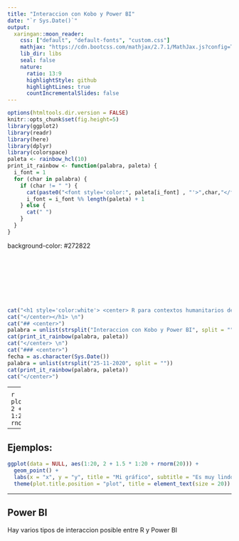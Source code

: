 ---
title: "Interaccion con Kobo y Power BI"
date: "`r Sys.Date()`"
output:
  xaringan::moon_reader:
    css: ["default", "default-fonts", "custom.css"]
    mathjax: "https://cdn.bootcss.com/mathjax/2.7.1/MathJax.js?config=TeX-MML-AM_HTMLorMML"
    lib_dir: libs
    seal: false
    nature:
      ratio: 13:9
      highlightStyle: github
      highlightLines: true
      countIncrementalSlides: false
---

```{r setup, include=FALSE}
options(htmltools.dir.version = FALSE)
knitr::opts_chunk$set(fig.height=5) 
library(ggplot2)
library(readr)
library(here)
library(dplyr)
library(colorspace)
paleta <- rainbow_hcl(10)
print_it_rainbow <- function(palabra, paleta) {
  i_font = 1
  for (char in palabra) {
    if (char != " ") {
      cat(paste0("<font style='color:", paleta[i_font] , "'>",char,"</font>"))
      i_font = i_font %% length(paleta) + 1
    } else {
      cat(" ")
    }
  }
}
```

background-color: #272822

<br>
<br>
<br>
<br>
<br>
<br>


```{r, results='asis', echo=FALSE}
cat("<h1 style='color:white'> <center> R para contextos humanitarios de emergencia")
cat("</center></h1> \n")
cat("## <center>")
palabra = unlist(strsplit("Interaccion con Kobo y Power BI", split = ""))
cat(print_it_rainbow(palabra, paleta))
cat("</center> \n")
cat("### <center>")
fecha = as.character(Sys.Date())
palabra = unlist(strsplit("25-11-2020", split = ""))
cat(print_it_rainbow(palabra, paleta))
cat("</center>")
```

---
<div class="my-header"></div>
## Visualizacion de datos


<center><img src="img/ggplot2_obra_maestra.png"  width="750"></center>

---
<div class="my-header"></div>
## Ejemplos:

```{r, echo=FALSE, fig.height=6, fig.width=9, fig.retina=3}
plot(1:20, 2 + 1.5 * 1:20 + rnorm(20)) 
```
---
<div class="my-header"></div>
## Ejemplos:

```{r, echo = FALSE, fig.height=6, fig.width=9, fig.retina=6}
ggplot(data = NULL, aes(1:20, 2 + 1.5 * 1:20 + rnorm(20))) +
  geom_point() +
  labs(x = "x", y = "y", title = "Mi gráfico", subtitle = "Es muy lindo") +
  theme(plot.title.position = "plot", title = element_text(size = 20))
```

---
<div class="my-header"></div>
## Power BI

Hay varios tipos de interaccion posible entre R y Power BI





